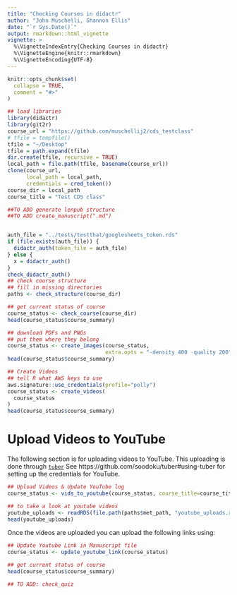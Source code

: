 ```yaml
---
title: "Checking Courses in didactr"
author: "John Muschelli, Shannon Ellis"
date: "`r Sys.Date()`"
output: rmarkdown::html_vignette
vignette: >
  %\VignetteIndexEntry{Checking Courses in didactr}
  %\VignetteEngine{knitr::rmarkdown}
  %\VignetteEncoding{UTF-8}
---
```


```r
knitr::opts_chunk$set(
  collapse = TRUE,
  comment = "#>"
)
```

```r
## load libraries
library(didactr)
library(git2r)
course_url = "https://github.com/muschellij2/cds_testclass"
# tfile = tempfile()
tfile = "~/Desktop"
tfile = path.expand(tfile)
dir.create(tfile, recursive = TRUE)
local_path = file.path(tfile, basename(course_url))
clone(course_url, 
      local_path = local_path, 
      credentials = cred_token())
course_dir = local_path
course_title = "Test CDS class"

##TO ADD generate lenpub structure
##TO ADD create_manuscript(".md")


auth_file = "../tests/testthat/googlesheets_token.rds"
if (file.exists(auth_file)) {
  didactr_auth(token_file = auth_file)
} else {
  x = didactr_auth()
}
check_didactr_auth()
## check course structure
## fill in missing directories
paths <- check_structure(course_dir)

## get current status of course
course_status <- check_course(course_dir)
head(course_status$course_summary)

## download PDFs and PNGs
## put them where they belong
course_status <- create_images(course_status, 
                               extra.opts = "-density 400 -quality 200")
head(course_status$course_summary)
```

```r
## Create Videos
## tell R what AWS keys to use
aws.signature::use_credentials(profile="polly")
course_status <- create_videos(
  course_status
)
head(course_status$course_summary)
```


# Upload Videos to YouTube

The following section is for uploading videos to YouTube.  This uploading is done through [`tuber`](https://github.com/soodoku/tuber)  See https://github.com/soodoku/tuber#using-tuber for setting up the credentials for YouTube.  

```r
## Upload Videos & Update YouTube log
course_status <- vids_to_youtube(course_status, course_title=course_title)

## to take a look at youtube videos
youtube_uploads <- readRDS(file.path(paths$met_path, "youtube_uploads.rds"))
head(youtube_uploads)

```

Once the videos are uploaded you can upload the following links using:

```r
## Update Youtube Link in Manuscript file
course_status <- update_youtube_link(course_status)

## get current status of course
head(course_status$course_summary)

## TO ADD: check_quiz
```
